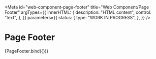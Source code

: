 <!-- @license CC0-1.0 -->


<Meta
  id="web-component-page-footer"
  title="Web Component/Page Footer"
  argTypes={{
    innerHTML: {
      description: "HTML content",
      control: "text",
    },
  }}
  parameters={{
    status: {
      type: "WORK IN PROGRESS",
    },
  }}
/>

# Page Footer

<Canvas>
  <Story
    name="Default"
    args={{
      innerHTML: "Footer content",
    }}
  >
    {PageFooter.bind({})}
  </Story>
</Canvas>

<ArgsTable story="Default" />
